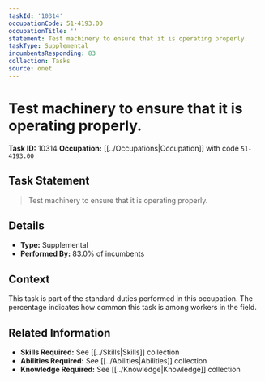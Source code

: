 ```yaml
---
taskId: '10314'
occupationCode: 51-4193.00
occupationTitle: ''
statement: Test machinery to ensure that it is operating properly.
taskType: Supplemental
incumbentsResponding: 83
collection: Tasks
source: onet
---
```

# Test machinery to ensure that it is operating properly.

**Task ID:** 10314
**Occupation:** [[../Occupations|Occupation]] with code `51-4193.00`

## Task Statement

> Test machinery to ensure that it is operating properly.

## Details

- **Type:** Supplemental
- **Performed By:** 83.0% of incumbents

## Context

This task is part of the standard duties performed in this occupation. The percentage indicates how common this task is among workers in the field.

## Related Information

- **Skills Required:** See [[../Skills|Skills]] collection
- **Abilities Required:** See [[../Abilities|Abilities]] collection
- **Knowledge Required:** See [[../Knowledge|Knowledge]] collection
